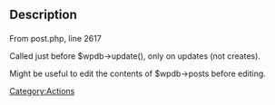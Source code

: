 <h2><span class="mw-headline">Description</span></h2>

From post.php, line 2617

Called just before $wpdb->update(), only on updates (not creates).

Might be useful to edit the contents of $wpdb->posts before editing.

{{Stub}}
[[Category:Actions]]